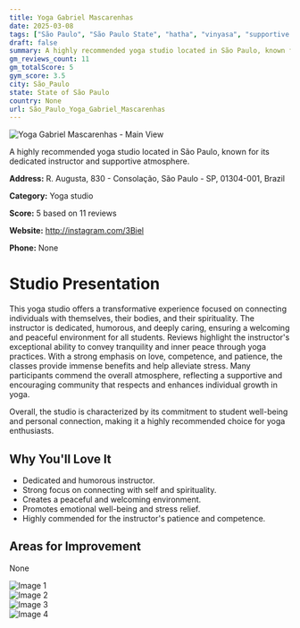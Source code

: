 ```yaml
---
title: Yoga Gabriel Mascarenhas
date: 2025-03-08
tags: ["São Paulo", "São Paulo State", "hatha", "vinyasa", "supportive atmosphere", "dedicated instruction", "São Paulo"]  
draft: false
summary: A highly recommended yoga studio located in São Paulo, known for its dedicated instructor and supportive atmosphere.
gm_reviews_count: 11
gm_totalScore: 5
gym_score: 3.5
city: São_Paulo
state: State of São Paulo
country: None
url: São_Paulo_Yoga_Gabriel_Mascarenhas
---
```


<div className="aspect-[16/9] relative my-8">
  <img 
    src="https://lh5.googleusercontent.com/p/AF1QipNeE3dPaWMc73gpMfPxSR13BTurQo-Tk0JBdX0q=w1920-h1080-k-no"
    alt="Yoga Gabriel Mascarenhas - Main View"
    className="object-cover absolute inset-0 w-full h-full rounded-lg"
  />
</div>

A highly recommended yoga studio located in São Paulo, known for its dedicated instructor and supportive atmosphere.

**Address:** R. Augusta, 830 - Consolação, São Paulo - SP, 01304-001, Brazil

**Category:** Yoga studio

**Score:** 5 based on 11 reviews

**Website:** http://instagram.com/3Biel

**Phone:** None

# Studio Presentation

This yoga studio offers a transformative experience focused on connecting individuals with themselves, their bodies, and their spirituality. The instructor is dedicated, humorous, and deeply caring, ensuring a welcoming and peaceful environment for all students. Reviews highlight the instructor's exceptional ability to convey tranquility and inner peace through yoga practices. With a strong emphasis on love, competence, and patience, the classes provide immense benefits and help alleviate stress. Many participants commend the overall atmosphere, reflecting a supportive and encouraging community that respects and enhances individual growth in yoga.

Overall, the studio is characterized by its commitment to student well-being and personal connection, making it a highly recommended choice for yoga enthusiasts.

## Why You'll Love It

- Dedicated and humorous instructor.
- Strong focus on connecting with self and spirituality.
- Creates a peaceful and welcoming environment.
- Promotes emotional well-being and stress relief.
- Highly commended for the instructor's patience and competence.

## Areas for Improvement

None

<div className="grid grid-cols-1 xl:grid-cols-2 gap-4 my-8">
<div className="aspect-[4/3] relative"><img src="https://lh5.googleusercontent.com/p/AF1QipOBWpNaOlODZH9SIxAOdy_eJUgORcc-R9jyD2Xj=w1920-h1080-k-no" alt="Image 1" className="object-cover absolute inset-0 w-full h-full rounded-lg" /></div>
<div className="aspect-[4/3] relative"><img src="https://lh5.googleusercontent.com/p/AF1QipMjj8aP1B_EEYIZXk349my8brxWgyq14MNE4xA6=w1920-h1080-k-no" alt="Image 2" className="object-cover absolute inset-0 w-full h-full rounded-lg" /></div>
<div className="aspect-[4/3] relative"><img src="https://lh5.googleusercontent.com/p/AF1QipPlipdJkxOGz3G2pgFTrXH-tNiKKWeYenoqn2C2=w1920-h1080-k-no" alt="Image 3" className="object-cover absolute inset-0 w-full h-full rounded-lg" /></div>
<div className="aspect-[4/3] relative"><img src="https://lh5.googleusercontent.com/p/AF1QipPCeTT1jKf0tKwhjbd5Ny1m7tDnreJFyzAk7c67=w1920-h1080-k-no" alt="Image 4" className="object-cover absolute inset-0 w-full h-full rounded-lg" /></div>
</div>